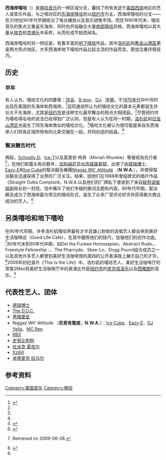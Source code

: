 {{noteTA
|T=zh-cn:西海岸嘻哈; zh-tw:西岸嘻哈;
|1=zh-hans:节奏布鲁斯;zh-hant:節奏藍調;zh-sg:节奏蓝调;
|2=zh-cn:迪斯科;zh-tw:迪斯可;zh-hk:的士高;
|3=zh-cn:弗吉尼亚海滩;zh-tw:維吉尼亞海灘;zh-hk:維珍尼亞海灘;
|4=zh-cn:西海岸; zh-tw:西岸;
|5=zh-cn:匪帮; zh-tw:幫派;
|6=zh-cn:说唱; zh-tw:饒舌;
}}

{{Infobox Music genre
| name		    =西海岸嘻哈<br/>West Coast hip hop
| color		    =white
| bgcolor	    =darkblue
| stylistic_origins = [[牙买加|牙买加]]舞厅乐（Deejaying） - [[东海岸嘻哈|东海岸嘻哈]] - [[放克|放克]] - [[爵士乐|爵士乐]] - [[节奏布鲁斯|节奏布鲁斯]] - [[灵魂乐|灵魂乐]]
| cultural_origins  = 20世纪80年代早期的美国西部
| instruments	    = [[铜管乐器|铜管乐器]] - [[电子鼓乐器|电子鼓乐器]] - [[饶舌|饶舌]] - [[取样器|取样器]] - [[合成器|合成器]]
| popularity	    = 于20世纪80年代末至90年代中期在美国盛行。其中，[[匪帮说唱|匪帮说唱]]分支统治了90年代早期和中期。到世纪之交开始逐渐式微，只有少量主流关注。
| derivatives	    =
| subgenrelist	    = 
| subgenres	    = [[另类嘻哈|另类嘻哈]] - {{link-en|奇卡诺说唱|Chicano rap}} - [[电子嘻哈|电子嘻哈]] - {{link-en|匪帮说唱|Gangsta rap}} - {{link-en|匪帮放克|G-funk}} - [[嬉皮|嬉皮]] - {{link-en|拉丁嘻哈|Latin hip hop}} - [[地下嘻哈|地下嘻哈]]
| fusiongenres	    = [[爵士说唱|爵士说唱]]
| regional_scenes   = 
| local_scenes	    =
| other_topics	    =
}}

'''西海岸嘻哈'''（{{lang-en|West Coast hip hop}}）是[[嘻哈音乐|嘻哈音乐]]的一种区域分支，囊括了所有发迹于[[美国西部|美国西部]]地区的艺人或音乐作品，与之相对应的[[东海岸嘻哈|东海岸嘻哈]]则以[[纽约市|纽约市]]为主。西海岸嘻哈的分支——{{link-en|匪帮说唱|Gangsta rap}}在20世纪90年代早期统治了电台播放以及音乐销售市场。而在1990年代末，嘻哈音乐的焦点又重返东海岸，同时也开始融合大量[[南部嘻哈|南部嘻哈]]风格。西海岸嘻哈以其大量从[[放克|放克]]和[[灵魂乐|灵魂乐]]中采样，从而形成节拍而闻名。

西海岸嘻哈的另一特征是，有着丰富的[[地下嘻哈|地下嘻哈]]作品，其中[[洛杉矶|洛杉矶]]和[[舊金山灣區|舊金山灣區]]更是两大热点地区。大多西海岸地下嘻哈作品比起主流的作品而言，更加注重抒情技巧。

== 历史 ==
=== 早年 ===
{{Main|旧学派嘻哈}}
有人认为，嘻哈文化的四要素：[[饶舌|饶舌]]、[[B-boy|B-boy]]、[[唱片騎師|DJ]]、[[塗鴉|塗鴉]]，于[[1970年代|1970年代]]中叶同时出现在美国的东海岸和西海岸。<ref name="MuseumWCHipHop">{{cite web|last=|first=|url=http://web.mac.com/ultrawave/ultrawavemedia.com/The_Secret_History_of_West_Coast_Hip-Hop.html|title=The Secret History of West Coast Hip-Hop|format=|work=|publisher=|accessdate=2009-08-18|archiveurl=https://web.archive.org/web/20090330133540/http://web.mac.com/ultrawave/ultrawavemedia.com/The_Secret_History_of_West_Coast_Hip-Hop.html|archivedate=2009-03-30|deadurl=yes}}</ref>这同通说所认为的嘻哈文化的基本元素都诞生并壮大于东海岸，尤其是[[纽约市|纽约市]]是该种文化最早舞台的观点大相径庭。<ref name="MuseumWCHipHop"/>尽管纽约作为嘻哈得名地的说法已经得到广泛认同，但是有人认为在同一时期，[[洛杉矶|洛杉矶]]和[[旧金山湾区|旧金山湾区]]也诞生了同东海岸类似的嘻哈文化。<ref name="MuseumWCHipHop"/>嘻哈文化被认为很可能是来自东西海岸人们将各区域所特有的元素交融在一起，共同创造的结晶。<ref name="MuseumWCHipHop"/>

=== 幫派饒舌时代 ===
'''{{tsl|en|Gangsta rap|幫派饒舌|幫派饒舌}}'''興起，[[Schoolly_D|Schoolly D]]、[[Ice-T|Ice-T]]以及莫里安·冉奇（Moriah Rhunkie）等被视為先行者<ref>{{cite web |url=http://rap.about.com/od/genresstyles/p/GangstaRap.htm |title=Gangsta Rap - What Is Gangsta Rap - About.com |publisher=Rap.about.com |date=2009-10-31 |accessdate=2010-05-18 |archive-date=2011-05-14 |archive-url=https://web.archive.org/web/20110514232338/http://rap.about.com/od/genresstyles/p/GangstaRap.htm |dead-url=yes }}</ref>，在他们崭露头角后数年，[[加利福尼亚州|加利福尼亚州]][[洛城|洛城]][[康普顿_(加利福尼亚州)|康普顿]]，出現了由[[Dr._Dre|德瑞博士]]、[[Eazy-E|Eazy-E]]和[[Ice_Cube|Ice Cube]]的幫派饒舌樂團[[N.W.A|Niggaz Wit' Attitude]] （'''N.W.A.'''），并使得幫派饒舌迅速获得了业界的广泛关注。结果，因他们在1988年里程碑式的唱片作品《Straight Outta Compton》，N.W.A.以及他们的厂牌{{link-en|Ruthless唱片公司|Ruthless Records}}私下里收到了来自[[联邦调查局|联邦调查局]]副局长的一封信，信中痛斥了他们专辑的歌词主题和内容。90年代早期，幫派饒舌成为了西海岸最为常见的嘻哈形式，诞生了众多广受评论好评并获得极大商业成功的艺人。<ref>{{cite web|last=Boucher|first=Geoff|date=2008-08-16|url=http://articles.latimes.com/2008/aug/16/entertainment/et-compton16|title=Rapper Ice Cube talks about the 20th anniversary of N.W.A's 'Straight Outta Compton' - Los Angeles  Times|format=|work=|publisher=[[洛杉矶时报|洛杉矶时报]]|accessdate=2008-08-24|archive-date=2017-04-05|archive-url=https://web.archive.org/web/20170405020019/http://articles.latimes.com/2008/aug/16/entertainment/et-compton16|dead-url=no}}</ref>

== 另类嘻哈和地下嘻哈 ==
{{Main|另类嘻哈|地下嘻哈}}
{{Cquote|在那个时候，我们所拥有的一切就是[[N.W.A|N.W.A]]，所有人都觉得从[[洛杉矶|洛杉矶]]出来的所有音乐都是匪帮说唱……我们不一定非要做那种音乐，你知道的吧？让他们做匪帮说唱，而我们则去创作些别的东西。<ref name="ThisIstheLife"/>|P.E.A.C.E.（原名Mtulazaji Davis，嘻哈歌手）}}

在90年代早期，许多洛杉矶嘻哈界最有才华且雄心勃勃的说唱艺人都会来到美好生活咖啡店（Good Life Cafe），在其中磨练他们的技巧，加强他们的创作功底。<ref name="ThisIstheLife">{{cite video|people=2Mex, P.E.A.C.E|title=[[This_Is_the_Life_(film)|This Is the Life]]|medium=DVD|publisher=Forward Movement|date=2008}} Retrieved on 2009-06-28.</ref>80年代末到90年代中期，如Del tha Funkee Homosapien、Abstract Rude、{{link-en|艾哈迈德|Ahmad (rapper)}}、Freestyle Fellowship 、{{link-en|侏罗纪5|Jurassic 5}}、The Pharcyde、Skee-Lo、Dogg Pound组合成员之一{{link-en|酷鲁特|Kurupt}}以及其他许多艺人都曾到美好生活咖啡馆的周四的公开表演夜上展示自己的才华。<ref name="DownForTheGoodLife">{{cite web|last=Mullen|first=Brendan|url=http://www.laweekly.com/2000-06-29/music/down-for-the-good-life/2|title=Los Angeles Music - Down for the Good Life - page 2|format=|work=|publisher=LA Weekly|accessdate=2009-06-28|archive-date=2013-07-22|archive-url=https://www.webcitation.org/6IIFXPdM4?url=http://www.laweekly.com/2000-06-29/music/down-for-the-good-life/2|dead-url=no}}</ref>2009年的纪录片《This Is the Life》中，洛杉矶的嘻哈艺人、美好生活咖啡厅的常客2Mex将美好生活咖啡厅中的表演比作是[[纽约市|纽约市]]的[[庞克摇滚乐|庞克摇滚乐]]以及[[西雅图|西雅图]]的音乐。<ref name="ThisIstheLife"/>

==代表性艺人、团体==
*[[Dr._Dre|德瑞博士]]
*[[The_D.O.C.|The D.O.C.]]
*[[黑暗堡垒|黑暗堡垒]]
*Niggaz Wit' Attitude （'''尼哥有態度'''，'''N.W.A.'''）：[[Ice_Cube|Ice Cube]]、[[Eazy-E|Eazy-E]]、[[DJ_Yella|DJ Yella]]、[[MC_Ren|MC Ren]]
*[[RBX|RBX]]
*[[史努比狗狗|史努比狗狗]]
*[[吐派克·夏库尔|吐派克·夏库尔]]
*[[Xzibit|Xzibit]]
*[[肯德里克·拉马尔|肯德里克·拉马尔]]

==参考资料==
{{reflist}}

{{嘻哈}}
[[Category:美国音乐|Category:美国音乐]]
[[Category:嘻哈|Category:嘻哈]]